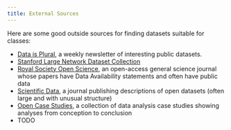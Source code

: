 ```yaml
---
title: External Sources
---
```


Here are some good outside sources for finding datasets suitable for classes:

- [Data is Plural](https://www.data-is-plural.com/), a weekly newsletter of
  interesting public datasets.
- [Stanford Large Network Dataset Collection](https://snap.stanford.edu/data/)
- [Royal Society Open Science](https://royalsocietypublishing.org/journal/rsos),
  an open-access general science journal whose papers have Data Availability
  statements and often have public data
- [Scientific Data](https://www.nature.com/sdata/), a journal publishing
  descriptions of open datasets (often large and with unusual structure)
- [Open Case Studies](https://www.opencasestudies.org/), a collection of data
  analysis case studies showing analyses from conception to conclusion
- TODO
